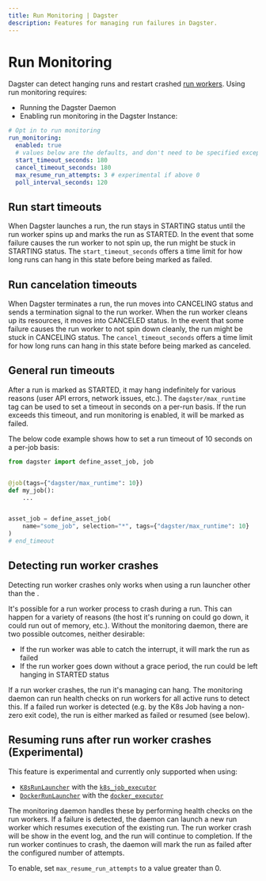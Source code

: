 ```yaml
---
title: Run Monitoring | Dagster
description: Features for managing run failures in Dagster.
---
```


# Run Monitoring

Dagster can detect hanging runs and restart crashed [run workers](/deployment/overview#job-execution-flow). Using run monitoring requires:

- Running the Dagster Daemon
- Enabling run monitoring in the Dagster Instance:

```yaml file=/deploying/dagster_instance/dagster.yaml startafter=start_run_monitoring endbefore=end_run_monitoring
# Opt in to run monitoring
run_monitoring:
  enabled: true
  # values below are the defaults, and don't need to be specified except to override them
  start_timeout_seconds: 180
  cancel_timeout_seconds: 180
  max_resume_run_attempts: 3 # experimental if above 0
  poll_interval_seconds: 120
```

## Run start timeouts

When Dagster launches a run, the run stays in STARTING status until the run worker spins up and marks the run as STARTED. In the event that some failure causes the run worker to not spin up, the run might be stuck in STARTING status. The `start_timeout_seconds` offers a time limit for how long runs can hang in this state before being marked as failed.

## Run cancelation timeouts

When Dagster terminates a run, the run moves into CANCELING status and sends a termination signal to the run worker. When the run worker cleans up its resources, it moves into CANCELED status. In the event that some failure causes the run worker to not spin down cleanly, the run might be stuck in CANCELING status. The `cancel_timeout_seconds` offers a time limit for how long runs can hang in this state before being marked as canceled.

## General run timeouts

After a run is marked as STARTED, it may hang indefinitely for various reasons (user API errors, network issues, etc.). The `dagster/max_runtime` tag can be used to set a timeout in seconds on a per-run basis. If the run exceeds this timeout, and run monitoring is enabled, it will be marked as failed.

The below code example shows how to set a run timeout of 10 seconds on a per-job basis:

```python file=/deploying/monitoring_daemon/run_timeouts.py startafter=start_timeout
from dagster import define_asset_job, job


@job(tags={"dagster/max_runtime": 10})
def my_job():
    ...


asset_job = define_asset_job(
    name="some_job", selection="*", tags={"dagster/max_runtime": 10}
)
# end_timeout
```

## Detecting run worker crashes

<Note>
  Detecting run worker crashes only works when using a run launcher other than
  the <PyObject object="DefaultRunLauncher" />.
</Note>

It's possible for a run worker process to crash during a run. This can happen for a variety of reasons (the host it's running on could go down, it could run out of memory, etc.). Without the monitoring daemon, there are two possible outcomes, neither desirable:

- If the run worker was able to catch the interrupt, it will mark the run as failed
- If the run worker goes down without a grace period, the run could be left hanging in STARTED status

If a run worker crashes, the run it's managing can hang. The monitoring daemon can run health checks on run workers for all active runs to detect this. If a failed run worker is detected (e.g. by the K8s Job having a non-zero exit code), the run is either marked as failed or resumed (see below).

## Resuming runs after run worker crashes (Experimental)

This feature is experimental and currently only supported when using:

- [`K8sRunLauncher`](/\_apidocs/libraries/dagster-k8s#dagster_k8s.K8sRunLauncher) with the [`k8s_job_executor`](https://docs.dagster.io/\_apidocs/libraries/dagster-k8s#dagster_k8s.k8s_job_executor)
- [`DockerRunLauncher`](/\_apidocs/libraries/dagster-docker#dagster_docker.DockerRunLauncher) with the [`docker_executor`](https://docs.dagster.io/\_apidocs/libraries/dagster-docker#dagster_docker.docker_executor)

The monitoring daemon handles these by performing health checks on the run workers. If a failure is detected, the daemon can launch a new run worker which resumes execution of the existing run. The run worker crash will be show in the event log, and the run will continue to completion. If the run worker continues to crash, the daemon will mark the run as failed after the configured number of attempts.

To enable, set `max_resume_run_attempts` to a value greater than 0.
